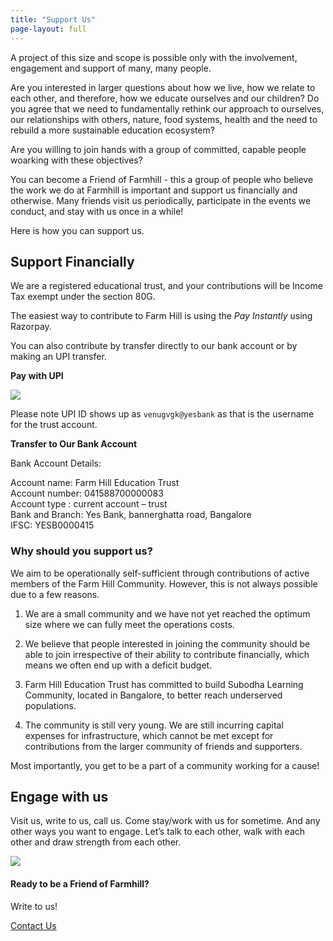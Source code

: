```yaml
---
title: "Support Us"
page-layout: full
---
```


A project of this size and scope is possible only with the involvement, engagement and support of many, many people. 

Are you interested in larger questions about how we live, how we relate to each other, and therefore, how we educate ourselves and our children? Do you agree that we need to fundamentally rethink our approach to ourselves, our relationships with others, nature, food systems, health and the need to rebuild a more sustainable education ecosystem? 

Are you willing to join hands with a group of committed, capable people woarking with these objectives?

You can become a Friend of Farmhill - this a group of people who believe the work we do at Farmhill is important and support us financially and otherwise. Many friends visit us periodically, participate in the events we conduct, and stay with us once in a while!

Here is how you can support us.

## Support Financially

We are a registered educational trust, and your contributions will be Income Tax exempt under the section 80G.

The easiest way to contribute to Farm Hill is using the _Pay Instantly_ using Razorpay.

```{=html}
<form>
    <script
        src="https://checkout.razorpay.com/v1/payment-button.js"
        data-payment_button_id="pl_Ilw14DMUCtkctW"
        async> </script>
</form>
```

You can also contribute by transfer directly to our bank account or by making an UPI transfer.

::: {.grid}

::: {.g-col-12 .g-col-md-6}

**Pay with UPI**

![](qrcode.jpg){.qrcode}

Please note UPI ID shows up as `venugvgk@yesbank` as that is the username for the trust account.

:::

::: {.g-col-12 .g-col-md-6}

**Transfer to Our Bank Account**

Bank Account Details:

Account name: Farm Hill Education Trust<br>
Account number: 041588700000083<br>
Account type : current account – trust<br>
Bank and Branch: Yes Bank, bannerghatta road, Bangalore<br>
IFSC: YESB0000415
:::

:::

### Why should you support us?

We aim to be operationally self-sufficient through contributions of active members of the Farm Hill Community. However, this is not always possible due to a few reasons.

1. We are a small community and we have not yet reached the optimum size where we can fully meet the operations costs.

2. We believe that people interested in joining the community should be able to join irrespective of their ability to contribute financially, which means we often end up with a deficit budget.

3. Farm Hill Education Trust has committed to build Subodha Learning Community, located in Bangalore, to better reach underserved populations.

4. The community is still very young. We are still incurring capital expenses for infrastructure, which cannot be met except for contributions from the larger community of friends and supporters.

Most importantly, you get to be a part of a community working for a cause!

## Engage with us

 Visit us, write to us, call us. Come stay/work with us for sometime. And any other ways you want to engage. Let’s talk to each other, walk with each other and draw strength from each other.

::: {.text-center}
![](mud-hands-together.jpg){.medium-image}
:::


::: {.page-cta}

#### Ready to be a Friend of Farmhill?

Write to us!

<a href="/contact" class="btn btn-primary">Contact Us</a>

:::